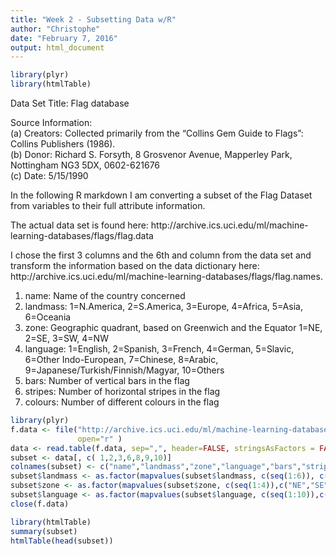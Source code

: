 ```yaml
---
title: "Week 2 - Subsetting Data w/R"
author: "Christophe"
date: "February 7, 2016"
output: html_document
---
```

```r
library(plyr)
library(htmlTable)
```
 Data Set Title: Flag database

Source Information:  
(a) Creators: Collected primarily from the "Collins Gem Guide to Flags": Collins Publishers (1986).  
(b) Donor: Richard S. Forsyth, 8 Grosvenor Avenue, Mapperley Park, Nottingham NG3 5DX, 0602-621676  
(c) Date: 5/15/1990

In the following R markdown I am converting a subset of the Flag Dataset from variables to their full attribute information. 

The actual data set is found here: http://archive.ics.uci.edu/ml/machine-learning-databases/flags/flag.data

I chose the first 3 columns and the 6th and column from the data set and transform the information based on the data dictionary here: http://archive.ics.uci.edu/ml/machine-learning-databases/flags/flag.names. 

 1. name: Name of the country concerned
 2. landmass:	1=N.America, 2=S.America, 3=Europe, 4=Africa, 5=Asia, 6=Oceania
 3. zone:	Geographic quadrant, based on Greenwich and the Equator 1=NE, 2=SE, 3=SW, 4=NW
 6. language: 1=English, 2=Spanish, 3=French, 4=German, 5=Slavic, 6=Other Indo-European, 7=Chinese, 8=Arabic, 9=Japanese/Turkish/Finnish/Magyar, 10=Others
 8. bars:    Number of vertical bars in the flag
 9. stripes:  Number of horizontal stripes in the flag
 10. colours:  Number of different colours in the flag

```r
library(plyr)
f.data <- file("http://archive.ics.uci.edu/ml/machine-learning-databases/flags/flag.data",
               open="r" )
data <- read.table(f.data, sep=",", header=FALSE, stringsAsFactors = FALSE)
subset <- data[, c( 1,2,3,6,8,9,10)]
colnames(subset) <- c("name","landmass","zone","language","bars","stripes","colours")
subset$landmass <- as.factor(mapvalues(subset$landmass, c(seq(1:6)), c("N.America","S.America","Europe","Africa","Asia","Oceania")))
subset$zone <- as.factor(mapvalues(subset$zone, c(seq(1:4)),c("NE","SE","SW","NW")))
subset$language <- as.factor(mapvalues(subset$language, c(seq(1:10)),c("English", "Spanish", "French", "German", "Slavic", "Other Indo-European", "Chinese", "Arabic", "Japanese/Turkish/Finnish/Magyar", "Others")))
close(f.data)

```

```r
library(htmlTable)
summary(subset)
htmlTable(head(subset))
```
